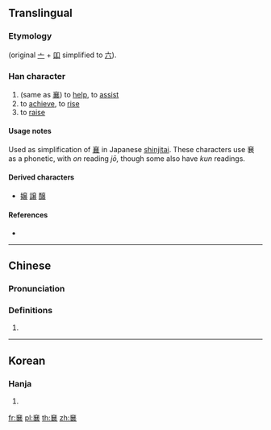 ==Translingual==
{{ja-forms|㐮||[[襄]]}}

===Etymology===
{{Han simp|襄|f=吅|t=八}} (original [[亠]] + [[吅]] simplified to [[六]]).

===Han character===
{{Han char|rn=8|rad=亠|as=11|sn=13|four=|canj=YCTTV|ids=⿳[[六]][[𠀎]][[𧘇]]}}

# (same as [[襄]]) to [[help]], to [[assist]]
# to [[achieve]], to [[rise]]
# to [[raise]]

====Usage notes====
Used as simplification of [[襄]] in Japanese [[shinjitai]]. These characters use 㐮 as a phonetic, with ''on'' reading ''jō,'' though some also have ''kun'' readings.

====Derived characters====
* [[嬢]] [[譲]] [[醸]]

====References====
* {{Han ref|kx=0089.201|hdz=10291.080|uh=342E|ud=13358}}

----

==Chinese==
{{zh-forms}}

===Pronunciation===
{{zh-pron
|m=xiāng
|c=soeng1
|mc=
|oc=
|ma=
|cat=v
}}

===Definitions===
{{zh-hanzi}}

# {{rfdef|lang=zh}}

----

==Korean==

===Hanja===
{{ko-hanja|hangeul=양|rv=yang|mr=yang|y=yang|eumhun=돕다|ehrv=dopda|ehmr=topta|ehy=topta}}

# {{defn|lang=ko|sort=亠11}}

[[fr:㐮]]
[[pl:㐮]]
[[th:㐮]]
[[zh:㐮]]